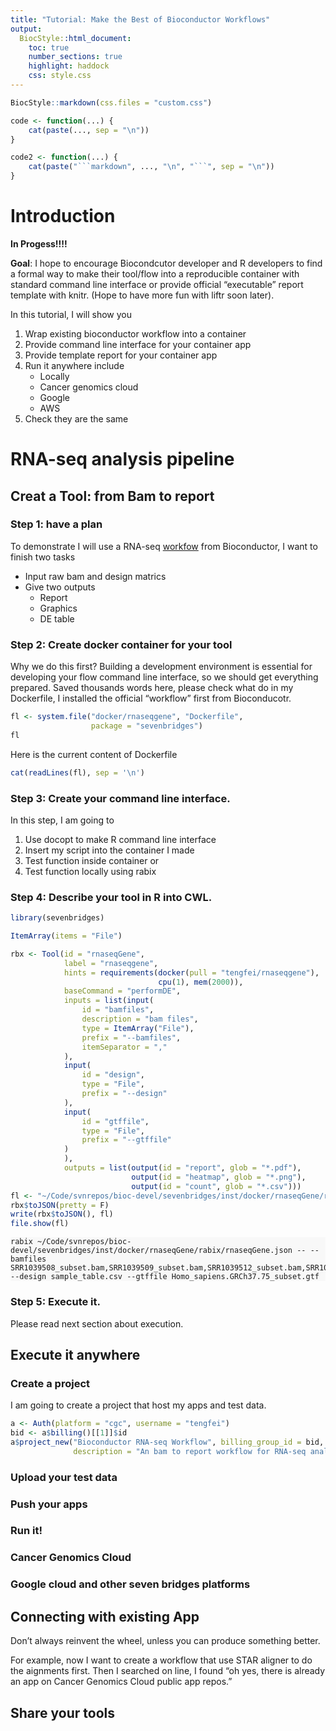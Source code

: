 ```yaml
---
title: "Tutorial: Make the Best of Bioconductor Workflows"
output:
  BiocStyle::html_document:
    toc: true
    number_sections: true
    highlight: haddock
    css: style.css
---
```


<!--
%\VignetteIndexEntry{Tutorial: make the best of bioconductor workflows}
%\VignettePackage{sevenbridges}
%\VignetteEngine{knitr::rmarkdown}
-->

```r
BiocStyle::markdown(css.files = "custom.css")
```

<!-- override white background for classless code chunks -->
<style type="text/css" scoped>
  pre:not([class]) { background-color: #F8F8F8; }
  pre code { background-color: transparent; }
</style>

```r
code <- function(...) {
    cat(paste(..., sep = "\n"))
}

code2 <- function(...) {
    cat(paste("```markdown", ..., "\n", "```", sep = "\n"))
}
```



# Introduction

__In Progess!!!!__

__Goal__: I hope to encourage Biocondcutor developer and R developers to find a formal way to make their tool/flow into a reproducible container with standard command line interface or provide official "executable" report template with knitr. (Hope to have more fun with liftr soon later).

In this tutorial, I will show you 

1. Wrap existing bioconductor workflow into a container
2. Provide command line interface for your container app
3. Provide template report for your container app
4. Run it anywhere include
    - Locally
    - Cancer genomics cloud
    - Google 
    - AWS 
5. Check they are the same

# RNA-seq analysis pipeline




## Creat a Tool: from Bam to report

### Step 1: have a plan 
To demonstrate I will use a RNA-seq [workfow](https://www.bioconductor.org/help/workflows/rnaseqGene/) from Bioconductor, I want to finish two tasks

- Input raw bam and design matrics
- Give two outputs
    - Report
    - Graphics
    - DE table



### Step 2: Create docker container for your tool

Why we do this first? Building a development environment is essential for developing your flow command line interface, so we should get everything prepared. Saved thousands words here, please check what do in my Dockerfile, 
I installed the official "workflow" first from Bioconducotr. 

```r
fl <- system.file("docker/rnaseqgene", "Dockerfile", 
                  package = "sevenbridges")
fl
```

Here is the current content of Dockerfile
```r
cat(readLines(fl), sep = '\n')
```


### Step 3: Create your command line interface.

In this step, I am going to

1. Use docopt to make R command line interface
2. Insert my script into the container I made
3. Test function inside container or
4. Test function locally using rabix

### Step 4: Describe your tool in R into CWL.

```r
library(sevenbridges)

ItemArray(items = "File")

rbx <- Tool(id = "rnaseqGene", 
            label = "rnaseqgene",
            hints = requirements(docker(pull = "tengfei/rnaseqgene"), 
                                 cpu(1), mem(2000)), 
            baseCommand = "performDE", 
            inputs = list(input(
                id = "bamfiles",
                description = "bam files",
                type = ItemArray("File"),
                prefix = "--bamfiles",
                itemSeparator = ","
            ), 
            input(
                id = "design",
                type = "File",
                prefix = "--design"
            ),
            input(
                id = "gtffile",
                type = "File",
                prefix = "--gtffile"
            )
            ),
            outputs = list(output(id = "report", glob = "*.pdf"),
                           output(id = "heatmap", glob = "*.png"),
                           output(id = "count", glob = "*.csv")))
fl <- "~/Code/svnrepos/bioc-devel/sevenbridges/inst/docker/rnaseqGene/rabix/rnaseqGene.json"
rbx$toJSON(pretty = F)
write(rbx$toJSON(), fl)
file.show(fl)
```

```
rabix ~/Code/svnrepos/bioc-devel/sevenbridges/inst/docker/rnaseqGene/rabix/rnaseqGene.json -- --bamfiles SRR1039508_subset.bam,SRR1039509_subset.bam,SRR1039512_subset.bam,SRR1039513_subset.bam,SRR1039516_subset.bam,SRR1039517_subset.bam,SRR1039520_subset.bam,SRR1039521_subset.bam --design sample_table.csv --gtffile Homo_sapiens.GRCh37.75_subset.gtf
```

### Step 5: Execute it.

Please read next section about execution. 

## Execute it anywhere

### Create a project

I am going to create a project that host my apps and test data.

```r
a <- Auth(platform = "cgc", username = "tengfei")
bid <- a$billing()[[1]]$id
a$project_new("Bioconductor RNA-seq Workflow", billing_group_id = bid,
              description = "An bam to report workflow for RNA-seq analysis")

```

### Upload your test data



### Push your apps 

### Run it!



### Cancer Genomics Cloud

### Google cloud and other seven bridges platforms



## Connecting with existing App  

Don't always reinvent the wheel, unless you can produce something better. 

For example, now I want to create a workflow that use STAR aligner to do the aignments first. Then I searched on line, I found "oh yes, there is already an app on Cancer Genomics Cloud public app repos."

## Share your tools


    
